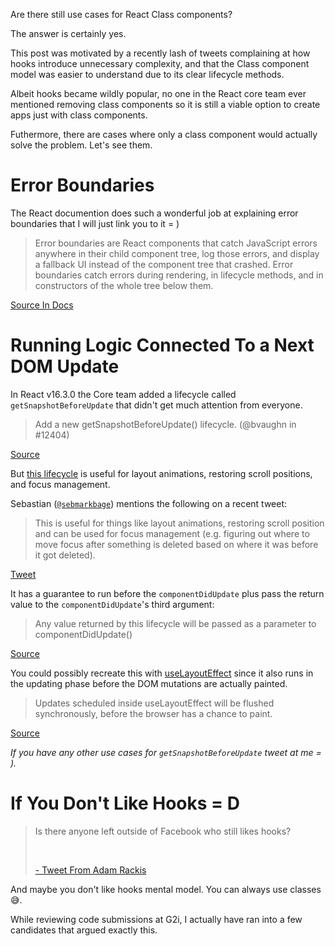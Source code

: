 
Are there still use cases for React Class components?

The answer is certainly yes.  

This post was motivated by a recently lash of tweets complaining at how hooks introduce unnecessary complexity, and that the Class component model was easier to understand due to its clear lifecycle methods. 

Albeit hooks became wildly popular, no one in the React core team ever mentioned removing class components so it is still a viable option to create apps just with class components.

Futhermore, there are cases where only a class component would actually solve the problem. Let's see them.

# Error Boundaries

The React documention does such a wonderful job at explaining error boundaries that I will just link you to it = )

> Error boundaries are React components that catch JavaScript errors anywhere in their child component tree, log those errors, and display a fallback UI instead of the component tree that crashed. Error boundaries catch errors during rendering, in lifecycle methods, and in constructors of the whole tree below them.

[Source In Docs](https://reactjs.org/docs/react-component.html#error-boundaries)


# Running Logic Connected To a Next DOM Update

In React v16.3.0 the Core team added a lifecycle called `getSnapshotBeforeUpdate` that didn't get much attention from everyone.

> Add a new getSnapshotBeforeUpdate() lifecycle. (@bvaughn in #12404)

[Source](https://github.com/facebook/react/blob/7c4e6aae3ef4e77596125f30b801c84800e949a9/CHANGELOG.md)


But [this lifecycle](https://reactjs.org/docs/react-component.html#getsnapshotbeforeupdate) is useful for layout animations, restoring scroll positions, and focus management.

Sebastian ([`@sebmarkbage`]()) mentions the following on a recent tweet:

> This is useful for things like layout animations, restoring scroll position and can be used for focus management (e.g. figuring out where to move focus after something is deleted based on where it was before it got deleted).

[Tweet](https://twitter.com/sebmarkbage/status/1380539161690640384?s=21)

It has a guarantee to run before the `componentDidUpdate` plus pass the return value to the `componentDidUpdate`'s third argument:

> Any value returned by this lifecycle will be passed as a parameter to componentDidUpdate()

[Source](https://reactjs.org/docs/react-component.html#getsnapshotbeforeupdate)

You could possibly recreate this with [useLayoutEffect](https://reactjs.org/docs/hooks-reference.html#uselayouteffect) since it also runs in the updating phase before the DOM mutations are actually painted.

> Updates scheduled inside useLayoutEffect will be flushed synchronously, before the browser has a chance to paint.

[Source](https://reactjs.org/docs/hooks-reference.html#uselayouteffect)

_If you have any other use cases for `getSnapshotBeforeUpdate` tweet at me = )._


# If You Don't Like Hooks = D

<blockquote class="comment">
<p>
Is there anyone left outside of Facebook who still likes hooks?
</p>
<br/>
<p>
<a href="https://twitter.com/AdamRackis/status/1380167664098803712" target="_blank" rel="noopener noreferrer">
- Tweet From Adam Rackis
</a>
</p>
</blockquote>


And maybe you don't like hooks mental model. You can always use classes 😅.  

While reviewing code submissions at G2i, I actually have ran into a few candidates that argued exactly this.



